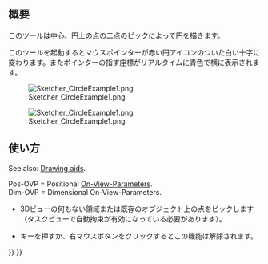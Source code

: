 <languages/>

{{Docnav/ja
|[[Sketcher_CreateArcOfParabola/ja|放物線の円弧を作成]]
|[[Sketcher_Create3PointCircle/ja|3点で円を作成]]
|[[Sketcher_Workbench/ja|スケッチャー]]
|IconL=Sketcher_CreateArcOfParabola.svg
|IconR=Sketcher_Create3PointCircle.svg
|IconC=Workbench_Sketcher.svg
}}

{{GuiCommand/ja
|Name=Sketcher CreateCircle
|Name/ja=スケッチャー・中心を指定して円を作成
|MenuLocation=スケッチ → スケッチャージオメトリ → 中心を指定して円を作成
|Workbenches=[[Sketcher_Workbench/ja|スケッチャー]]
|Shortcut={{KEY|G}} {{KEY|C}}
|SeeAlso=[[Sketcher_CreateArc/ja|スケッチャー・中心点から円弧を作成]]
}}

<span id="Description"></span>
== 概要 ==

<div class="mw-translate-fuzzy">
このツールは中心、円上の点の二点のピックによって円を描きます。

このツールを起動するとマウスポインターが赤い円アイコンのついた白い十字に変わります。またポインターの指す座標がリアルタイムに青色で横に表示されます。

[[Image:Sketcher_CircleExample1.png]]
</div>

[[Image:Sketcher_CircleExample1.png‎]]

<span id="Usage"></span>
== 使い方 ==

See also: [[Sketcher_Workbench#Drawing_aids|Drawing aids]].

Pos-OVP = Positional [[Sketcher_Preferences#General|On-View-Parameters]]. {{Version|1.0}}<br>
Dim-OVP = Dimensional On-View-Parameters. {{Version|1.0}}

<div class="mw-translate-fuzzy">
* 3Dビューの何もない領域または既存のオブジェクト上の点をピックします（タスクビューで自動拘束が有効になっている必要があります）。
* {{KEY|ESC}}キーを押すか、右マウスボタンをクリックするとこの機能は解除されます。
</div>


{{Docnav/ja
|[[Sketcher_CreateArcOfParabola/ja|放物線の円弧を作成]]
|[[Sketcher_Create3PointCircle/ja|3点で円を作成]]
|[[Sketcher_Workbench/ja|スケッチャー]]
|IconL=Sketcher_CreateArcOfParabola.svg
|IconR=Sketcher_Create3PointCircle.svg
|IconC=Workbench_Sketcher.svg
}}

{{Sketcher_Tools_navi{{#translation:}}}}
{{Userdocnavi{{#translation:}}}}